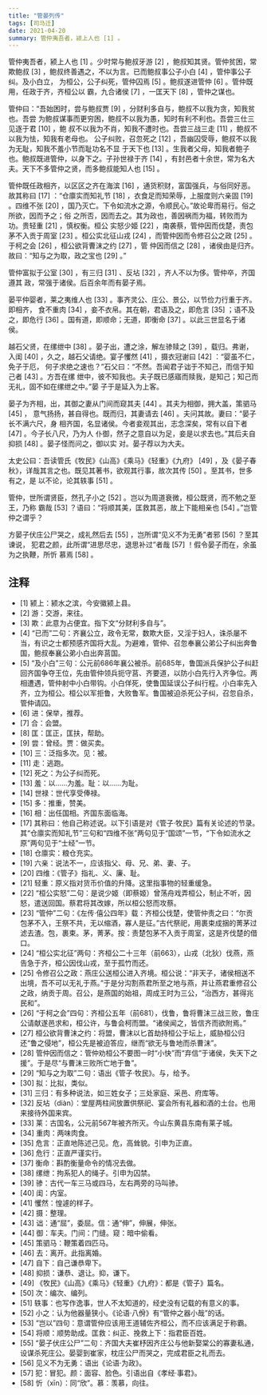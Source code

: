 ```yaml
---
title: "管晏列传"
tags: [司马迁]
date: 2021-04-20
summary: 管仲夷吾者，颍上人也 [1] 。
---
```


管仲夷吾者，颍上人也 [1] 。少时常与鲍叔牙游 [2] ，鲍叔知其贤。管仲贫困，常欺鲍叔
[3] ，鲍叔终善遇之，不以为言。已而鲍叔事公子小白 [4] ，管仲事公子纠。及小白立，
为桓公，公子纠死，管仲囚焉 [5] 。鲍叔遂进管仲 [6] 。管仲既用，任政于齐，齐桓公以
霸，九合诸侯 [7] ，一匡天下 [8] ，管仲之谋也。

管仲曰：“吾始困时，尝与鲍叔贾 [9] ，分财利多自与，鲍叔不以我为贪，知我贫也。吾尝
为鲍叔谋事而更穷困，鲍叔不以我为愚，知时有利不利也。吾尝三仕三见逐于君 [10] ，鲍
叔不以我为不肖，知我不遭时也。吾尝三战三走 [11] ，鲍叔不以我为怯，知我有老母也。
公子纠败，召忽死之 [12] ，吾幽囚受辱，鲍叔不以我为无耻，知我不羞小节而耻功名不显
于天下也 [13] 。生我者父母，知我者鲍子也。鲍叔既进管仲，以身下之。子孙世禄于齐
[14] ，有封邑者十余世，常为名大夫。天下不多管仲之贤，而多鲍叔能知人也 [15] 。

管仲既任政相齐，以区区之齐在海滨 [16] ，通货积财，富国强兵，与俗同好恶。故其称曰
[17] ：“仓廪实而知礼节 [18] ，衣食足而知荣辱，上服度则六亲固 [19] 。四维不张
[20] ，国乃灭亡。下令如流水之源，令顺民心。”故论卑而易行。俗之所欲，因而予之；俗
之所否，因而去之。其为政也，善因祸而为福，转败而为功。贵轻重 [21] ，慎权衡。桓公
实怒少姬 [22] ，南袭蔡，管仲因而伐楚，责包茅不入贡于周室 [23] 。桓公实北征山戎
[24] ，而管仲因而令修召公之政 [25] 。于柯之会 [26] ，桓公欲背曹沫之约 [27] ，管
仲因而信之 [28] ，诸侯由是归齐。故曰：“知与之为取，政之宝也 [29] 。”

管仲富拟于公室 [30] ，有三归 [31] 、反坫 [32] ，齐人不以为侈。管仲卒，齐国遵其
政，常强于诸侯。后百余年而有晏子焉。

晏平仲婴者，莱之夷维人也 [33] 。事齐灵公、庄公、景公，以节俭力行重于齐。即相齐，
食不重肉 [34] ，妾不衣帛。其在朝，君语及之，即危言 [35] ；语不及之，即危行 [36]
。国有道，即顺命；无道，即衡命 [37] 。以此三世显名于诸侯。

越石父贤，在缧绁中 [38] 。晏子出，遭之涂，解左骖赎之 [39] ，载归。弗谢，入闺
[40] ，久之，越石父请绝。宴子戄然 [41] ，摄衣冠谢曰 [42] ：“婴虽不仁，免子于厄，
何子求绝之速也？”石父曰：“不然。吾闻君子诎于不知己，而信于知己者 [43] 。方吾在缧
绁中，彼不知我也。夫子既已感寤而赎我，是知己；知己而无礼，固不如在缧绁之中。”晏
子于是延入为上客。

晏子为齐相，出，其御之妻从门间而窥其夫 [44] 。其夫为相御，拥大盖，策驷马 [45] ，
意气扬扬，甚自得也。既而归，其妻请去 [46] 。夫问其故。妻曰：“晏子长不满六尺，身
相齐国，名显诸侯。今者妾观其出，志念深矣，常有以自下者 [47] 。今子长八尺，乃为人
仆御，然子之意自以为足，妾是以求去也。”其后夫自抑损 [48] 。晏子怪而问之，御以实
对。晏子荐以为大夫。

太史公曰：吾读管氏《牧民》《山高》《乘马》《轻重》《九府》 [49] ，及《晏子春
秋》，详哉其言之也。既见其著书，欲观其行事，故次其传 [50] 。至其书，世多有之，是
以不论，论其轶事 [51] 。

管仲，世所谓贤臣，然孔子小之 [52] 。岂以为周道衰微，桓公既贤，而不勉之至王，乃称
霸哉 [53] ？语曰：“将顺其美，匡救其恶，故上下能相亲也 [54] 。”岂管仲之谓乎？

方晏子伏庄公尸哭之，成礼然后去 [55] ，岂所谓“见义不为无勇”者邪 [56] ？至其谏说，
犯君之颜，此所谓“进思尽忠，退思补过”者哉 [57] ！假令晏子而在，余虽为之执鞭，所忻
慕焉 [58] 。

## 注释

- [1] 颍上：颍水之滨，今安徽颍上县。
- [2] 游：交游，来往。
- [3] 欺：此意为占便宜。指下文“分财利多自与”。
- [4] “已而”二句：齐襄公立，政令无常，数欺大臣，又淫于妇人，诛杀屡不当，有识之士都预感齐国将大乱。为避难，管仲、召忽奉襄公弟公子纠出奔鲁国，鲍叔奉襄公弟小白出奔莒国。
- [5] “及小白”三句：公元前686年襄公被杀。前685年，鲁国派兵保护公子纠赶回齐国争夺王位，先由管仲领兵扼守莒、齐要道，以防小白先行入齐争位。两相遭遇，管仲射中小白带钩。小白佯死，使鲁国延误公子纠行程。小白率先入齐，立为桓公。桓公以军拒鲁，大败鲁军。鲁国被迫杀死公子纠，召忽自杀，管仲请囚。
- [6] 进：保举，推荐。
- [7] 合：会盟。
- [8] 匡：匡正，匡扶，帮助。
- [9] 尝：曾经。贾：做买卖。
- [10] 三：泛指多次。见：被。
- [11] 走：逃跑。
- [12] 死之：为公子纠而死。
- [13] 羞：以……为羞。耻：以……为耻。
- [14] 世禄：世代享受俸禄。
- [15] 多：推重，赞美。
- [16] 相：出任国相。齐国东面临海。
- [17] 其称曰：他自己称述说。以下引语是对《管子·牧民》篇有关论述的节录。其“仓廪实而知礼节”三句和“四维不张”两句见于“国颂”一节，“下令如流水之原”两句见于“士经”一节。
- [18] 仓廪实：粮仓充实。
- [19] 六亲：说法不一，应该指父、母、兄、弟、妻、子。
- [20] 四维：《管子》指礼、义、廉、耻。
- [21] 轻重：原义指对货币价值的升降。这里指事物的轻重缓急。
- [22] “桓公实怒”二句：是说少姬（即蔡姬）曾荡舟戏弄桓公，制止不听，因怒，遣送回国。蔡君将其改嫁，所以桓公怒而攻蔡。
- [23] “管仲”二句：《左传·僖公四年》载：齐桓公伐楚，使管仲责之曰：“尔贡包茅不入，王祭不共，无以缩酒，寡人是征。”古代祭祀，用裹束成捆的菁茅过滤去渣。包，裹束。茅，菁茅。按：责楚包茅不入贡于周室，这是齐伐楚的借口。
- [24] “桓公实北征”两句：齐桓公二十三年（前663），山戎（北狄）伐燕，燕告急于齐，桓公因伐山戎，至于孤竹而还。
- [25] 令修召公之政：燕庄公送桓公进入齐境。桓公说：“非天子，诸侯相送不出境，吾不可以无礼于燕。”于是分沟割燕君所至之地与燕，并让燕君重修召公之政，纳贡于周。召公，是燕国的始祖，周成王时为三公，“治西方，甚得兆民和”。
- [26] “于柯之会”四句：齐桓公五年（前681），伐鲁，鲁将曹沫三战三败，鲁庄公请献遂邑求和，桓公许，与鲁会柯而盟。“诸侯闻之，皆信齐而欲附焉。”
- [27] 桓公欲背曹沫之约：将盟，曹沫以匕首劫持桓公于坛上，威胁桓公归还“鲁之侵地”，桓公先是被迫答应，继而“欲无与鲁地而杀曹沫”。
- [28] 管仲因而信之：管仲劝桓公不要图一时“小快”而“弃信”于诸侯，失天下之援”。于是尽“与曹沫三败所亡地于鲁”。
- [29] “知与之为取”二句：语出《管子·牧民》。与，给予。
- [30] 拟：比拟，类似。
- [31] 三归：有多种说法，如三姓女子；三处家庭、采邑、府库等。
- [32] 反坫（diàn）：堂屋两柱间放置供祭祀、宴会所有礼器和酒的土台。也用来接待外国来宾。
- [33] 莱：古国名，公元前567年被齐所灭。今山东黄县东南有莱子城。
- [34] 重肉：两味肉食。
- [35] 危言：正直地陈述己见。危，高耸貌。引申为正直。
- [36] 危行：正直严谨实行。
- [37] 衡命：斟酌衡量命令的情况去做。
- [38] 缧绁：拘系犯人的绳子。引申为囚禁。
- [39] 骖：古代一车三马或四马，左右两旁的马叫骖。
- [40] 闺：内室。
- [41] 戄然：惶遽的样子。
- [42] 摄：整理。
- [43] 诎：通“屈”，委屈。信：通“伸”，伸展，伸张。
- [44] 御：车夫。门间：门缝。窥：暗中偷看。
- [45] 策驷马：鞭策着四匹马。
- [46] 去：离开。此指离婚。
- [47] 自下：自己谦恭卑下。
- [48] 抑损：谦恭、退让。抑，谦下。
- [49] 《牧民》《山高》《乘马》《轻重》《九府》：都是《管子》篇名。
- [50] 次：编次、编列。
- [51] 轶事：也写作逸事，世人不太知道的，经史没有记载的有意义的事。
- [52] 小之：认为他器量狭小。《论语·八佾》有“管仲之器小哉”的话。
- [53] “岂以”四句：意谓管仲应该用王道辅佐齐桓公，而不应该满足于称霸。
- [54] 将顺：顺势助成。匡救：纠正、挽救上下：指君臣百姓。
- [55] “晏子伏庄公尸”二句：齐国大夫崔杼因齐庄公与他新娶棠公的寡妻私通，设谋杀死庄公。晏婴到崔家，枕庄公尸而哭之，完成君臣之礼而去。
- [56] 见义不为无勇：语出《论语·为政》。
- [57] 犯：冒犯。颜：面容、脸色。引语出自《孝经·事君》。
- [58] 忻（xīn）：同“欣”。慕：羡慕，向往。
